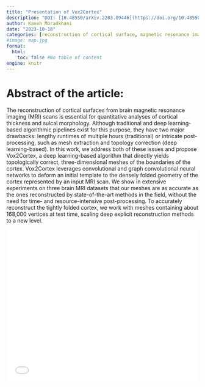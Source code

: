 ```yaml
---
title: "Presentation of Vox2Cortex"
description: "DOI: [10.48550/arXiv.2203.09446](https://doi.org/10.48550/arXiv.2203.09446){target='_blank'}"
author: Kaveh Moradkhani
date: "2023-10-18"
categories: [reconstruction of cortical surface, magnetic resonance imaging, geometric deep neural network]
#image: map.jpg
format:
  html:
    toc: false #No table of content
engine: knitr
---
```


# Abstract of the article:

The reconstruction of cortical surfaces from brain magnetic resonance imaging (MRI) scans is essential for quantitative analyses of cortical thickness and sulcal morphology. Although traditional and deep learning-based algorithmic pipelines exist for this purpose, they have two major drawbacks: lengthy runtimes of multiple hours (traditional) or intricate post-processing, such as mesh extraction and topology correction (deep learning-based). In this work, we address both of these issues and propose Vox2Cortex, a deep learning-based algorithm that directly yields topologically correct, three-dimensional meshes of the boundaries of the cortex. Vox2Cortex leverages convolutional and graph convolutional neural networks to deform an initial template to the densely folded geometry of the cortex represented by an input MRI scan. We show in extensive experiments on three brain MRI datasets that our meshes are as accurate as the ones reconstructed by state-of-the-art methods in the field, without the need for time- and resource-intensive post-processing. To accurately reconstruct the tightly folded cortex, we work with meshes containing about 168,000 vertices at test time, scaling deep explicit reconstruction methods to a new level. 


![](../../../docs/journalclub/pdfs/2023_10_18_Kaveh_Vox2Cortex.pdf){width=100% height=400}
